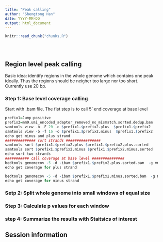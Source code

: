 ```yaml
---
title: "Peak calling"
author: "Shengtong Han"
date: YYYY-MM-DD
output: html_document
---
```


<!-- The file analysis/chunks.R contains chunks that define default settings
shared across the workflowr files. -->
```r
knitr::read_chunk("chunks.R")
```

<!-- Update knitr chunk options -->
```r
```

<!-- Insert the date the file was last updated -->
```r
```

<!-- Insert the code version (Git commit SHA1) if Git repository exists and R
 package git2r is installed -->
```r
```

<!-- Add your analysis here -->

## Region level peak calling 
Basic idea: identify regions in the whole genome which contains one peak ideally. Thus the regions should be neigher too large nor too short. Currently use 20 bp.  


### Step 1: Base level coverage calling
Start with .bam file. The fist step is to call 5' end  coverage at base level 
```r
prefix1=Jump-positive
prefix2=mm9.umi_encoded_adaptor_removed_no_mismatch.sorted.dedup.bam
samtools view -b -F 20 -o $prefix1.$prefix2.plus  $prefix1.$prefix2
samtools view -b -f 16 -o $prefix1.$prefix2.minus  $prefix1.$prefix2
echo get minus and plus strand
############## sort strands ################
samtools sort $prefix1.$prefix2.plus $prefix1.$prefix2.plus.sorted
samtools sort $prefix1.$prefix2.minus $prefix1.$prefix2.minus.sorted
echo sort two strands
########### call coverage at base level ###############
bedtools genomecov -5 -d -ibam $prefix1.$prefix2.plus.sorted.bam  -g mm9.genome > $prefix1.$prefix2.plus.cove.base.level
echo get coverage for plus strand

bedtools genomecov -5 -d -ibam $prefix1.$prefix2.minus.sorted.bam  -g mm9.genome > $prefix1.$prefix2.minus.cove.base.level
echo get coverage for minus strand

```

### Setp 2: Split whole genome into small windows of equal size
### Step 3: Calculate p values for each window
### step 4: Summarize the results with Staitsics of interest



## Session information

<!-- Insert the session information into the document -->
```r
```
